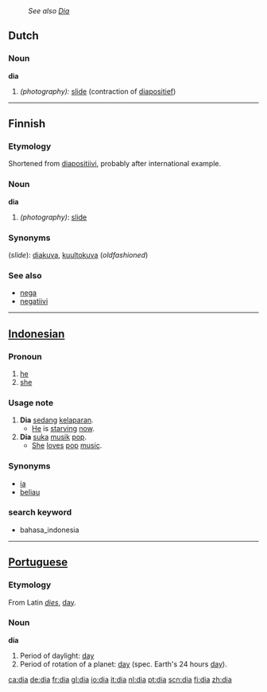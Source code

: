 :''See also [[Dia]]''
==Dutch==
===Noun===
'''dia'''
# ''(photography):'' [[slide]] (contraction of [[diapositief]]) {{m}}

----
==Finnish==

===Etymology===
Shortened from [[diapositiivi]], probably after international example.

===Noun===
'''dia'''

# ''(photography)'': [[slide]]

===Synonyms===
(''slide''): [[diakuva]], [[kuultokuva]] (''oldfashioned'')

===See also===
*[[nega]]
*[[negatiivi]]

----

==[[Indonesian]]==
===Pronoun===
# [[he]]
# [[she]]
===Usage note===
# '''Dia''' [[sedang]] [[lapar|kelaparan]].
#* [[he|He]] is [[starve|starving]] [[now]].
# '''Dia''' [[suka]] [[musik]] [[pop]].
#* [[she|She]] [[love]]s [[pop]] [[music]].
===Synonyms===
* [[ia]]
* [[beliau]]
===search keyword===
* bahasa_indonesia

----

==[[Portuguese]]==
===Etymology===
From Latin ''[[dies]]'', [[day]].
===Noun===
'''dia'''
#Period of daylight: [[day]]
#Period of rotation of a planet: [[day]] (spec. Earth's 24 hours [[day]]).

[[ca:dia]]
[[de:dia]]
[[fr:dia]]
[[gl:dia]]
[[io:dia]]
[[it:dia]]
[[nl:dia]]
[[pt:dia]]
[[scn:dia]]
[[fi:dia]]
[[zh:dia]]